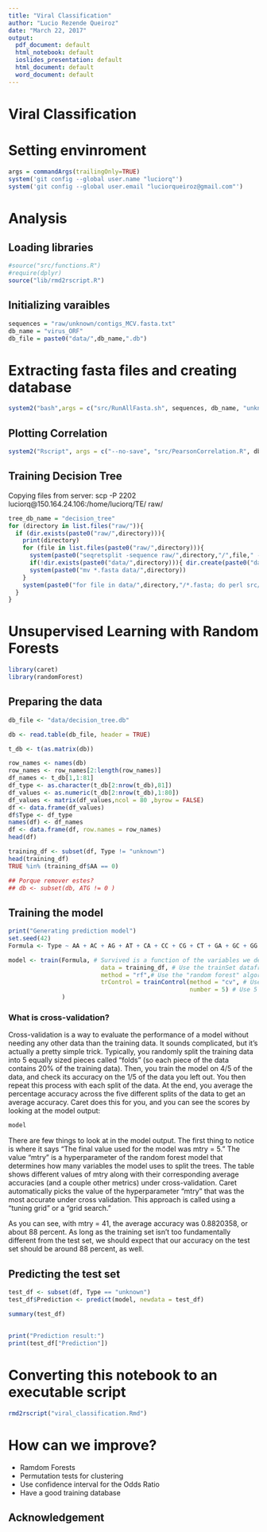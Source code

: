 ```yaml
---
title: "Viral Classification"
author: "Lucio Rezende Queiroz"
date: "March 22, 2017"
output:
  pdf_document: default
  html_notebook: default
  ioslides_presentation: default
  html_document: default
  word_document: default
---
```


# Viral Classification

# Setting envinroment

```r
args = commandArgs(trailingOnly=TRUE)
system('git config --global user.name "luciorq"')
system('git config --global user.email "luciorqueiroz@gmail.com"')
```

# Analysis

## Loading libraries

```r
#source("src/functions.R")
#require(dplyr)
source("lib/rmd2rscript.R")
```

## Initializing varaibles

```r
sequences = "raw/unknown/contigs_MCV.fasta.txt"
db_name = "virus_ORF"
db_file = paste0("data/",db_name,".db")
```

# Extracting fasta files and creating database

```r
system2("bash",args = c("src/RunAllFasta.sh", sequences, db_name, "unknown"))
```

## Plotting Correlation

```r
system2("Rscript", args = c("--no-save", "src/PearsonCorrelation.R", db_file))
```

## Training Decision Tree

Copying files from server:
  scp -P 2202 luciorq@150.164.24.106:/home/luciorq/TE/ raw/
```r
tree_db_name = "decision_tree"
for (directory in list.files("raw/")){
  if (dir.exists(paste0("raw/",directory))){
    print(directory)
    for (file in list.files(paste0("raw/",directory))){
      system(paste0("seqretsplit -sequence raw/",directory,"/",file," -outseq .fasta"))
      if(!dir.exists(paste0("data/",directory))){ dir.create(paste0("data/",directory)) }
      system(paste0("mv *.fasta data/",directory))
    }
    system(paste0("for file in data/",directory,"/*.fasta; do perl src/DiTriNucFreq.pl $file ",tree_db_name," ",directory,"; done"))
  }
}
```

# Unsupervised Learning with Random Forests

```r
library(caret)
library(randomForest)
```

## Preparing the data

```r
db_file <- "data/decision_tree.db"

db <- read.table(db_file, header = TRUE)

t_db <- t(as.matrix(db))

row_names <- names(db)
row_names <- row_names[2:length(row_names)]
df_names <- t_db[1,1:81]
df_type <- as.character(t_db[2:nrow(t_db),81])
df_values <- as.numeric(t_db[2:nrow(t_db),1:80])
df_values <- matrix(df_values,ncol = 80 ,byrow = FALSE)
df <- data.frame(df_values)
df$Type <- df_type
names(df) <- df_names
df <- data.frame(df, row.names = row_names)
head(df)

training_df <- subset(df, Type != "unknown")
head(training_df)
TRUE %in% (training_df$AA == 0)

## Porque remover estes?
## db <- subset(db, ATG != 0 )
```

## Training the model

```r
print("Generating prediction model")
set.seed(42)
Formula <- Type ~ AA + AC + AG + AT + CA + CC + CG + CT + GA + GC + GG + GT + TA + TC + TG + TT + AAA + AAC + AAG + AAT + ACA + ACC + ACG + ACT + AGA + AGC + AGG + AGT + ATA + ATC + ATG + ATT + CAA + CAC + CAG + CAT + CCA + CCC + CCG + CCT + CGA + CGC + CGG + CGT + CTA + CTC + CTG + CTT + GAA + GAC + GAG + GAT + GCA + GCC + GCG + GCT + GGA + GGC + GGG + GGT + GTA + GTC + GTG + GTT + TAA + TAC + TAG + TAT + TCA + TCC + TCG + TCT + TGA + TGC + TGG + TGT + TTA + TTC + TTG + TTT

model <- train(Formula, # Survived is a function of the variables we decided to include
                          data = training_df, # Use the trainSet dataframe as the training data
                          method = "rf",# Use the "random forest" algorithm
                          trControl = trainControl(method = "cv", # Use cross-validation
                                                   number = 5) # Use 5 folds for cross-validation
               )

```

### What is cross-validation?

Cross-validation is a way to evaluate the performance of a model without needing any other data than the training data. It sounds complicated, but it's actually a pretty simple trick. Typically, you randomly split the training data into 5 equally sized pieces called “folds” (so each piece of the data contains 20% of the training data). Then, you train the model on 4/5 of the data, and check its accuracy on the 1/5 of the data you left out. You then repeat this process with each split of the data. At the end, you average the percentage accuracy across the five different splits of the data to get an average accuracy. Caret does this for you, and you can see the scores by looking at the model output:

```r
model
```

There are few things to look at in the model output. The first thing to notice is where it says “The final value used for the model was mtry = 5.” The value “mtry” is a hyperparameter of the random forest model that determines how many variables the model uses to split the trees. The table shows different values of mtry along with their corresponding average accuracies (and a couple other metrics) under cross-validation. Caret automatically picks the value of the hyperparameter “mtry” that was the most accurate under cross validation. This approach is called using a “tuning grid” or a “grid search.”

As you can see, with mtry = 41, the average accuracy was 0.8820358, or about 88 percent. As long as the training set isn't too fundamentally different from the test set, we should expect that our accuracy on the test set should be around 88 percent, as well.

## Predicting the test set

```r
test_df <- subset(df, Type == "unknown")
test_df$Prediction <- predict(model, newdata = test_df)
```

```r
summary(test_df)
```

## 

```r
print("Prediction result:")
print(test_df["Prediction"])
```


# Converting this notebook to an executable script

```r
rmd2rscript("viral_classification.Rmd")
```


# How can we improve?

- Ramdom Forests
- Permutation tests for clustering
- Use confidence interval for the Odds Ratio
- Have a good training database


## Acknowledgement

